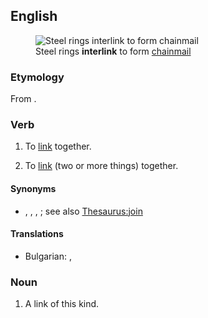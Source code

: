 ==English==
[[Image:Baidana rings.JPG|thumb|right|Steel rings '''interlink''' to form [[chainmail]]]]

===Etymology===
From {{prefix|en|inter|link}}.

===Verb===
{{en-verb}}

# {{lb|en|intransitive}} To [[link]] together.
# {{lb|en|transitive}} To [[link]] (two or more things) together.

====Synonyms====
* {{sense|to link two or more things together}} {{l|en|affix}}, {{l|en|attach}}, {{l|en|join}}, {{l|en|put together}}; see also [[Thesaurus:join]]

====Translations====
{{trans-top|To [[link]] together}}
* Bulgarian: {{t+|bg|свързвам}}, {{t+|bg|зацепвам}}
{{trans-mid}}

{{trans-bottom}}

===Noun===
{{en-noun}}

# A link of this kind.